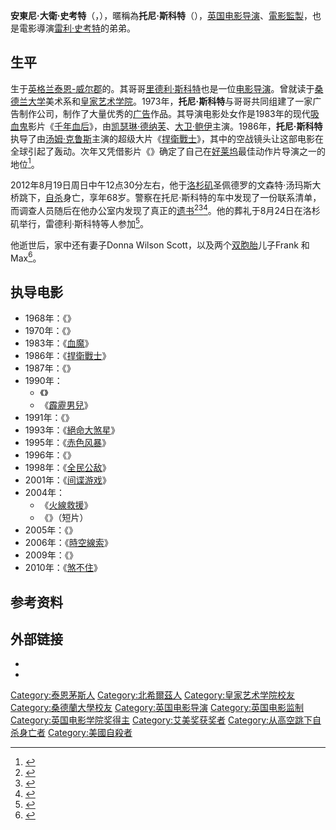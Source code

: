 {{noteTA
|T=zh-hans:托尼·斯科特;zh-hk:東尼·史葛;zh-tw:東尼·史考特;
|G1=Show
|G2=Movie
|1=zh-hans:斯科特;zh-hk:史葛;zh-tw:史考特;
|4=zh-hans:千年血后; zh-hk:血魔;
|5=zh-hans:詹姆斯·卡维泽尔;zh-hk:占·卡維素;zh-tw:吉姆·卡維佐;
}}
{{藝人
| type = 導演
| name = Tony Scott<br/>托尼·斯科特
| image = <!-- 檔案不存在 File:Тони_Скотт.jpg -->
| imagesize =
| caption = 東尼·史葛，攝於2006年。
| birthname = Anthony David Scott
| birthdate = {{birth date|1944|6|21}}
| location = {{flagicon|UK}} [[英國|英國]][[英格蘭|英格蘭]][[泰恩-威尔郡|泰恩-威尔郡]]{{link-en|北希尔兹|North Shields}}
| death_date = {{Death date and age|2012|8|19|1944|6|21}}<br />{{flagicon|US}} [[美國|美國]][[加州|加州]][[羅省|羅省]]
| othername =T-Scott
| spouse = {{ubl|{{marriage|Gerry Scott |1967 |1974 |end=d.}}|{{marriage|Glynis Sanders |1986 |1987 |end=d.}}|{{marriage|Donna W. Scott |1994 |2012 |end=s.}}}}
| occupation = [[电影导演|电影导演]]、[[電影監製|電影監製]]
| yearsactive = 1969年－2012年
| emmyawards ='''最佳電視電影'''<br>2002年 《The Gathering Storm》 <br> '''最佳特別節目'''<br>2011年 《Gettysburg》
|baftaawards='''Michael Balcon Award'''<br>1995年
|goldenglobeawards='''最佳迷你影集或電視電影'''<br>1999年 《RKO 281》
}}
'''安東尼·大衛·史考特'''（{{lang-en|Anthony David Scott}}，{{bd|1944年|6月21日|2012年|8月19日|catIdx=Scott, Tony}}），暱稱為'''托尼·斯科特'''（{{lang-en|Tony Scott}}），[[英国|英国]][[电影导演|电影导演]]、[[電影監製|電影監製]]，也是電影導演[[雷利·史考特|雷利·史考特]]的弟弟。

== 生平 ==
生于[[英格兰|英格兰]][[泰恩-威尔郡|泰恩-威尔郡]]的{{link-en|北希尔兹|North Shields}}。其哥哥[[里德利·斯科特|里德利·斯科特]]也是一位[[电影导演|电影导演]]。曾就读于[[桑德兰大学|桑德兰大学]]美术系和[[皇家艺术学院|皇家艺术学院]]。1973年，'''托尼·斯科特'''与哥哥共同组建了一家广告制作公司，制作了大量优秀的[[广告|广告]]作品。其导演电影处女作是1983年的现代[[吸血鬼|吸血鬼]]影片《[[千年血后|千年血后]]》，由[[凯瑟琳·德纳芙|凯瑟琳·德纳芙]]、[[大卫·鲍伊|大卫·鲍伊]]主演。1986年，'''托尼·斯科特'''执导了由[[汤姆·克鲁斯|汤姆·克鲁斯]]主演的超级大片《[[捍衛戰士|捍衛戰士]]》，其中的空战镜头让这部电影在全球引起了轰动。次年又凭借影片《{{le|比佛利山超級警探2：轟天雷|Beverly Hills Cop II}}》确定了自己在[[好莱坞|好莱坞]]最佳动作片导演之一的地位<ref>{{Cite web |url=http://ent.sina.com.cn/m/2010-11-07/00213138209.shtml |title=新浪娱乐：电影《危情时速》-导演托尼·斯科特 |access-date=2010-12-19 |archive-date=2016-03-04 |archive-url=https://web.archive.org/web/20160304102822/http://ent.sina.com.cn/m/2010-11-07/00213138209.shtml |dead-url=no }}</ref>。

2012年8月19日周日中午12点30分左右，他于[[洛杉矶|洛杉矶]]圣佩德罗的文森特·汤玛斯大桥跳下，[[自杀|自杀]]身亡，享年68岁。警察在托尼·斯科特的车中发现了一份联系清单，而调查人员随后在他办公室内发现了真正的[[遗书|遗书]]<ref name="EW- Tony Scott">{{cite web | url=http://insidemovies.ew.com/2012/08/20/top-gun-director-tony-scott-dies-in-an-apparent-suicide/ | title='Top Gun' director Tony Scott dies at age 68 in apparent suicide | publisher=Entertainment Weekly | 4= | date=20 August 2012 | author=Thom Geier | archiveurl=https://www.webcitation.org/6A3QfTsU6?url=http://insidemovies.ew.com/2012/08/20/top-gun-director-tony-scott-dies-in-an-apparent-suicide/ | archivedate=2012-08-20 | accessdate=20 August 2012 | dead-url=no }}</ref><REF>
{{Cite web |url=http://www.881903.com/Page/ZH-TW/newsdetail.aspx?ItemId=551202&csid=261_367 |title=荷里活導演東尼史葛跳橋自殺身亡 20.08.2012 17:14 商業電台網 |access-date=2012-08-20 |archive-date=2016-03-05 |archive-url=https://web.archive.org/web/20160305152807/http://www.881903.com/Page/ZH-TW/newsdetail.aspx?ItemId=551202&csid=261_367 |dead-url=no }}
</REF><REF>
{{Cite web |url=http://the-sun.on.cc/cnt/entertainment/20120821/00476_001.html |title=東尼史葛跳橋亡 21.08.2012 太陽報 |access-date=2012-08-20 |archive-date=2020-10-22 |archive-url=https://web.archive.org/web/20201022032439/http://the-sun.on.cc/cnt/entertainment/20120821/00476_001.html |dead-url=no }}
</REF>。他的葬礼于8月24日在洛杉矶举行，雷德利·斯科特等人参加<ref>{{cite web |url=http://ent.163.com/12/0826/08/89QQS3CS000300B1.html |language= |title=自杀导演托尼·斯科特葬礼举行 雷德利送葬 |publisher=网易娱乐 |date=2012-08-26 |accessdate= |archive-date=2020-10-27 |archive-url=https://web.archive.org/web/20201027125529/http://ent.163.com/12/0826/08/89QQS3CS000300B1.html |dead-url=no }}</ref>。

他逝世后，家中还有妻子Donna Wilson Scott，以及两个[[双胞胎|双胞胎]]儿子Frank 和 Max<ref name="Tony Scott Bio">{{cite web | url=http://www.nndb.com/people/711/000032615/ | title=Tony Scott | publisher=NNDB | accessdate=20 August 2012 | archive-date=2020-09-25 | archive-url=https://web.archive.org/web/20200925034036/https://www.nndb.com/people/711/000032615/ | dead-url=no }}</ref>。

== 执导电影 ==
*1968年：《{{le|失踪事件之一|One of the Missing (film)}}》
*1970年：《{{le|愛的記憶|Loving Memory}}》
*1983年：《[[血魔|血魔]]》
*1986年：《[[捍衛戰士|捍衛戰士]]》
*1987年：《{{le|比佛利山超級警探2：轟天雷|Beverly Hills Cop II}}》
*1990年：
**《{{le|與狼共枕 (電影)|Revenge (1990 film)|與狼共枕}}》
**《[[霹靂男兒|霹靂男兒]]》
*1991年：《{{le|終極尖兵|The Last Boy Scout}}》
*1993年：《[[絕命大煞星|絕命大煞星]]》
*1995年：《[[赤色风暴|赤色风暴]]》
*1996年：《{{le|烈火終結令|The Fan (1996 film)}}》
*1998年：《[[全民公敌|全民公敌]]》
*2001年：《[[间谍游戏|间谍游戏]]》
*2004年：
**《[[火線救援|火線救援]]》
**《{{le|橙劑 (短片)|Agent Orange (film)|橙劑}}》（短片）
*2005年：《{{le|女模煞|Domino (2005 film)}}》
*2006年：《[[時凶感應|時空線索]]》
*2009年：《{{le|亡命快劫|The Taking of Pelham 123 (2009 film)}}》
*2010年：《[[危情时速|煞不住]]》

== 参考资料 ==
<references/>

== 外部链接 ==
* {{IMDB name|0001716}}
* {{Amg name|110585}}

{{東尼·史考特}}
{{大不列颠奖}}
{{Authority control}}
{{DEFAULTSORT:Scott, Tony}}
[[Category:泰恩茅斯人|Category:泰恩茅斯人]]
[[Category:北希爾茲人|Category:北希爾茲人]]
[[Category:皇家艺术学院校友|Category:皇家艺术学院校友]]
[[Category:桑德蘭大學校友|Category:桑德蘭大學校友]]
[[Category:英国电影导演|Category:英国电影导演]]
[[Category:英国电影监制|Category:英国电影监制]]
[[Category:英国电影学院奖得主|Category:英国电影学院奖得主]]
[[Category:艾美奖获奖者|Category:艾美奖获奖者]]
[[Category:从高空跳下自杀身亡者|Category:从高空跳下自杀身亡者]]
[[Category:美國自殺者|Category:美國自殺者]]